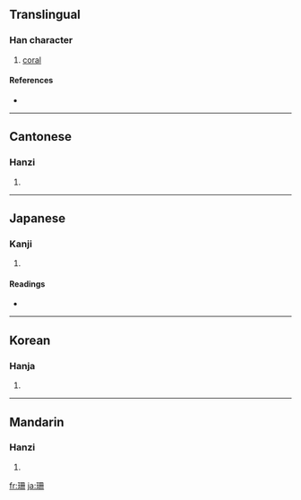 ==Translingual==

===Han character===
{{Han char|rn=96|rad=玉|as=05|sn=9|four=1714<sub>0</sub>|canj=一土月月一 (MGBBM), 一土月廿 (MGBT)}}

# [[coral]]

====References====
* {{Han ref|kx=0729.230|dkj=20917|dj=1141.130|hdz=21108.050|uh=73CA|ud=29642|bh=ACC0|bd=44224}}

----

==Cantonese==

===Hanzi===
{{yue-hanzi|jyut=|y=saan1}}

# {{defn|Cantonese}}

----

==Japanese==

===Kanji===
{{ja-kanji|grade=|rs=玉05}}

# {{defn|Japanese}}

====Readings====
* {{ja-readings|on=[[さん]] (san)|kun=|nanori=}}

----

==Korean==

===Hanja===
{{ko-hanja|hangeul=산|eumhun=|rv=san|mr=san|y=san}}

# {{defn|Korean}}

----

==Mandarin==

===Hanzi===
{{cmn-hanzi|pin=[[lì]] ([[li4]]), [[shān]] ([[shan1]])|wg=li<sup>4</sup>, shan<sup>1</sup>}}

# {{defn|Mandarin}}

[[fr:珊]]
[[ja:珊]]